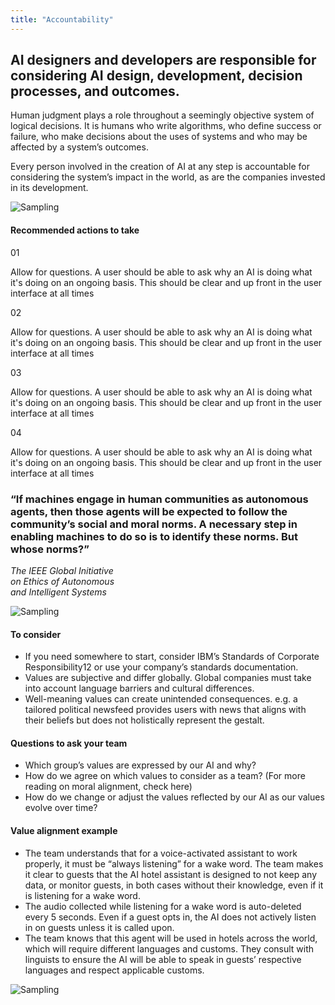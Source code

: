 ```yaml
---
title: "Accountability"
---
```



<Row className="opener">
<Column colMd={6} colLg={8}>

## AI designers and developers are responsible for considering AI design, development, decision processes, and outcomes.
Human judgment plays a role throughout a seemingly objective system of logical decisions. It is humans who write algorithms, who define success or failure, who make decisions about the uses of systems and who may be affected by a system’s outcomes.

Every person involved in the creation of AI at any step is accountable for considering the system’s impact in the world, as are the companies invested in its development.

</Column>

<Column colMd={2} colLg={4}>

![Sampling](../../images/ethics/accountability/test.png)

</Column>
</Row>

<Row className="hr recommended">
<Column colSm={4}>

#### Recommended actions to take

</Column>
<Column colMd={4} colLg={4}>

01

Allow for questions. A user should be able to ask why an AI is doing what it's doing on an ongoing basis. This should be clear and up front in the user interface at all times

</Column>
<Column colMd={4} colLg={4}>

02

Allow for questions. A user should be able to ask why an AI is doing what it's doing on an ongoing basis. This should be clear and up front in the user interface at all times

</Column>
<Column colMd={4} colLg={4}>

03

Allow for questions. A user should be able to ask why an AI is doing what it's doing on an ongoing basis. This should be clear and up front in the user interface at all times

</Column>
<Column colMd={4} colLg={4}>

04

Allow for questions. A user should be able to ask why an AI is doing what it's doing on an ongoing basis. This should be clear and up front in the user interface at all times

</Column>
</Row>



<Row className="hr quote">
<Column colMd={6} colLg={8}>

### “If machines engage in human communities as autonomous agents, then those agents will be expected to follow the community’s social and moral norms. A necessary step in enabling machines to do so is to identify these norms. But whose norms?”

_The IEEE Global Initiative<br/>on Ethics of Autonomous<br/>and Intelligent Systems_

</Column>
<Column colMd={2} colLg={4}>

![Sampling](../../images/ethics/accountability/test.png)

</Column>
</Row>



<Row className="hr consider">
<Column colMd={6} colLg={8}>

#### To consider

 - If you need somewhere to start, consider IBM’s Standards of Corporate Responsibility12 or use your company’s standards documentation.
 - Values are subjective and differ globally. Global companies must take into account language barriers and cultural differences.
 - Well-meaning values can create unintended consequences. e.g. a tailored political newsfeed provides users with news that aligns with their beliefs but does not holistically represent the gestalt.


</Column>
</Row>



<Row className="hr questions">
<Column colMd={6} colLg={8}>

#### Questions to ask your team

 - Which group’s values are expressed by our AI and why?
 - How do we agree on which values to consider as a team? (For more reading on moral alignment, check here)
 - How do we change or adjust the values reflected by our AI as our values evolve over time?


</Column>
</Row>



<Row className="hr example">
<Column colMd={6} colLg={8}>

#### Value alignment example

 - The team understands that for a voice-activated assistant to work properly, it must be “always listening” for a wake word. The team makes it clear to guests that the AI hotel assistant is designed to not keep any data, or monitor guests, in both cases without their knowledge, even if it is listening for a wake word.
 - The audio collected while listening for a wake word is auto-deleted every 5 seconds. Even if a guest opts in, the AI does not actively listen in on guests unless it is called upon.
 - The team knows that this agent will be used in hotels across the world, which will require different languages and customs. They consult with linguists to ensure the AI will be able to speak in guests’ respective languages and respect applicable customs.

 ![Sampling](../../images/ethics/accountability/test.png)

</Column>
</Row>
